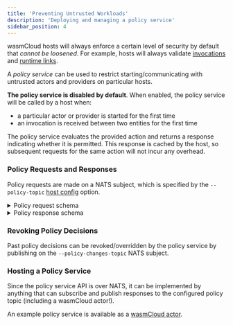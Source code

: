 ```yaml
---
title: 'Preventing Untrusted Workloads'
description: 'Deploying and managing a policy service'
sidebar_position: 4
---
```


wasmCloud hosts will always enforce a certain level of security by default that _cannot be loosened_. For example, hosts will always validate [invocations](/docs/0.82/deployment/security/zero-trust-invocations) and [runtime links](/docs/0.82/developer/debugging/actors#missing-runtime-links).

A _policy service_ can be used to restrict starting/communicating with untrusted actors and providers on particular hosts.

**The policy service is disabled by default**. When enabled, the policy service will be called by a host when:

- a particular actor or provider is started for the first time
- an invocation is received between two entities for the first time

The policy service evaluates the provided action and returns a response indicating whether it is permitted. This response is cached by the host, so subsequent requests for the same action will not incur any overhead.

### Policy Requests and Responses

Policy requests are made on a NATS subject, which is specified by the `--policy-topic` [host config](/docs/0.82/reference/host-config) option.

<details>
<summary>Policy request schema</summary>
```json
{
    "requestId": "... unique ID used for correlation ...",
    "source": {
        "publicKey": "Mxxx",
        "contractId": "...",
        "linkName": "default",
        "capabilities": ["..."], 
        "issuer": "Nxxx",
        "issuedOn" : "...",
        "expiresAt": 0,
        "expired": false,
    },
    "target": {
        "publicKey": "Vxxx",
        "issuer": "Nxxx",
        "contractId": "...",
        "linkName": "default",
    },
    "host": {
        "publicKey": "Nxxx",
        "latticeId": "default",
        "labels": {
            "hostcore.os": "mac",        
        },
        "clusterIssuers": ["Cxxx", "Cxxy"]
    },  
    "action": "[start_provider | start_actor | perform_invocation]"
}
```
</details>

<details>
<summary>Policy response schema</summary>
```
{
    "requestId": "...",
    "permitted": true,
    "message": "..." (optional)
}
```
</details>

### Revoking Policy Decisions

Past policy decisions can be revoked/overridden by the policy service by publishing on the `--policy-changes-topic` NATS subject.

### Hosting a Policy Service

Since the policy service API is over NATS, it can be implemented by anything that can subscribe and publish responses to the configured policy topic (including a wasmCloud actor!).

An example policy service is available as a [wasmCloud actor](https://github.com/wasmCloud/examples/tree/main/actor/policy).
